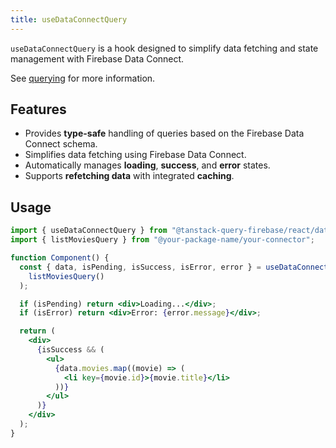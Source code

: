 ```yaml
---
title: useDataConnectQuery
---
```


`useDataConnectQuery` is a hook designed to simplify data fetching and state management with Firebase Data Connect.

See [querying](/react/data-connect/querying) for more information.

## Features

- Provides <b>type-safe</b> handling of queries based on the Firebase Data Connect schema.
- Simplifies data fetching using Firebase Data Connect.
- Automatically manages <b>loading</b>, <b>success</b>, and <b>error</b> states.
- Supports <b>refetching data</b> with integrated <b>caching</b>.

## Usage

```jsx
import { useDataConnectQuery } from "@tanstack-query-firebase/react/data-connect";
import { listMoviesQuery } from "@your-package-name/your-connector";

function Component() {
  const { data, isPending, isSuccess, isError, error } = useDataConnectQuery(
    listMoviesQuery()
  );

  if (isPending) return <div>Loading...</div>;
  if (isError) return <div>Error: {error.message}</div>;

  return (
    <div>
      {isSuccess && (
        <ul>
          {data.movies.map((movie) => (
            <li key={movie.id}>{movie.title}</li>
          ))}
        </ul>
      )}
    </div>
  );
}
```
